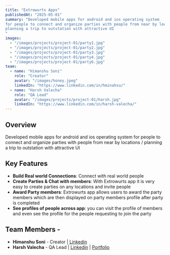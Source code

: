---
title: "Extrowurts Apps"
publishedAt: "2025-05-01"
summary: "Developed mobile apps for android and ios operating system 
for people to connect and organize parties with people from near by locations /
planning a trip to outstation with attractive UI 
"
images:
  - "/images/projects/project-01/party1.jpg"
  - "/images/projects/project-01/party2.jpg"
  - "/images/projects/project-01/party3.jpg"
  - "/images/projects/project-01/party4.jpg"
  - "/images/projects/project-01/party6.jpg"
team:
  - name: "Himanshu Soni"
    role: "Creator"
    avatar: "/images/honey.jpeg"
    linkedIn: "https://www.linkedin.com/in/hminahsu/"
  - name: "Harsh Valecha"
    role: "QA Lead"
    avatar: "/images/projects/project-01/harsh.jpg"
    linkedIn: "https://www.linkedin.com/in/harsh-valecha/"
---

## Overview

Developed mobile apps for android and ios operating system 
for people to connect and organize parties with people from near by locations /
planning a trip to outstation with attractive UI

## Key Features

- **Build Real world Connections**: Connect with real world people
- **Create Parties & Chat with members**: With Extrowurts app it is very easy to create parties on any locations and invite people
- **Award Party members**: Extrowurts app allows users to award the party members which are then displayed on party members profile after party is completed
- **See profiles of people across app**: you can visit the profile of members and even see the profile for the people requesting to join the party

## Team Members -

- **Himanshu Soni** - Creator | [Linkedin](https://www.linkedin.com/in/hminahsu/)
- **Harsh Valecha** - QA Lead | [Linkedin](https://www.linkedin.com/in/harsh-valecha/) | [Portfolio](https://harshvalecha.pythonanywhere.com/)